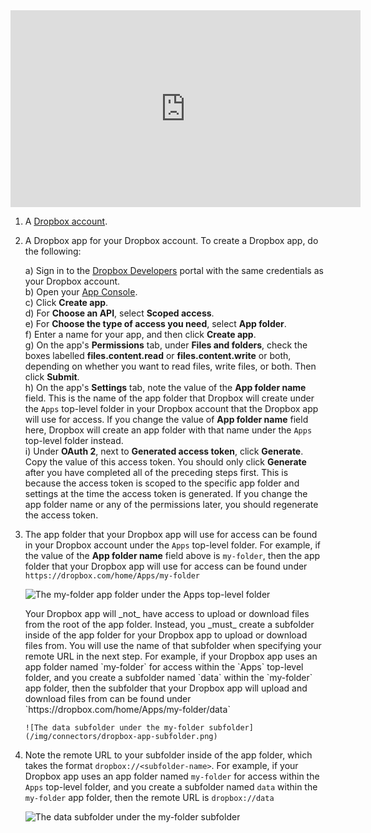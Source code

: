 <iframe
width="560"
height="315"
src="https://www.youtube.com/embed/Vku5uYa-2N4"
title="YouTube video player"
frameborder="0"
allow="accelerometer; autoplay; clipboard-write; encrypted-media; gyroscope; picture-in-picture"
allowfullscreen
></iframe>

1. A [Dropbox account](https://www.dropbox.com/try/teams).
2. A Dropbox app for your Dropbox account. To create a Dropbox app, do the following:

   a) Sign in to the [Dropbox Developers](https://www.dropbox.com/developers) portal with the same credentials as your Dropbox account.<br/>
   b) Open your [App Console](https://www.dropbox.com/developers/apps).<br/>
   c) Click **Create app**.<br/>
   d) For **Choose an API**, select **Scoped access**.<br/>
   e) For **Choose the type of access you need**, select **App folder**.<br/>
   f) Enter a name for your app, and then click **Create app**.<br/>
   g) On the app's **Permissions** tab, under **Files and folders**, check the boxes labelled **files.content.read** or **files.content.write** or both, 
      depending on whether you want to read files, write files, or both. Then click **Submit**.<br/>
   h) On the app's **Settings** tab, note the value of the **App folder name** field. This is the name of the app folder that Dropbox will create under the `Apps` top-level folder in your Dropbox 
      account that the Dropbox app will use for access. If you change the value of **App folder name** field here, Dropbox will create an app folder with that name under the `Apps` top-level folder instead.<br/>
   i) Under **OAuth 2**, next to **Generated access token**, click **Generate**. Copy the value of this access token. You should only click **Generate** after you have completed all of the preceding steps first. 
      This is because the access token is scoped to the specific app folder and settings at the time the access token is generated. If you change the app folder name or any of the permissions later, 
      you should regenerate the access token.<br/>

3. The app folder that your Dropbox app will use for access can be found in your Dropbox account under the `Apps` top-level folder. For example, if the value of the **App folder name** 
   field above is `my-folder`, then the app folder that your Dropbox app will use for access can be found under `https://dropbox.com/home/Apps/my-folder`

   ![The my-folder app folder under the Apps top-level folder](/img/connectors/dropbox-app-folder.png)

   <Warning>
       Your Dropbox app will _not_ have access to upload or download files from the root of the app folder. Instead, you _must_ create a subfolder inside of the app folder for your Dropbox 
       app to upload or download files from. You will use the name of that subfolder when specifying your remote URL in the next step. For example, if your Dropbox app uses an app folder named `my-folder` 
       for access within the `Apps` top-level folder, and you create a subfolder named `data` within the `my-folder` app folder, then the subfolder that your Dropbox app will upload and download files from 
       can be found under `https://dropbox.com/home/Apps/my-folder/data`

       ![The data subfolder under the my-folder subfolder](/img/connectors/dropbox-app-subfolder.png)
   </Warning>
   
4. Note the remote URL to your subfolder inside of the app folder, which takes the format `dropbox://<subfolder-name>`. For example, 
   if your Dropbox app uses an app folder named `my-folder` for access within the `Apps` top-level folder, and you create a subfolder named `data` within the `my-folder` app folder, then 
   the remote URL is `dropbox://data`

   ![The data subfolder under the my-folder subfolder](/img/connectors/dropbox-app-subfolder.png)